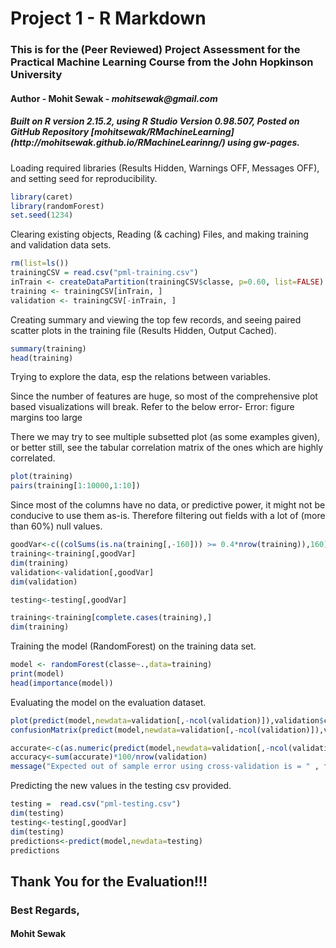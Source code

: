 
<!-- background: #b2cdb7 -->
<!-- color: #fff -->
<!-- font: din -->

Project 1 - R Markdown
========================================================


### This is for the (Peer Reviewed) Project Assessment for the Practical Machine Learning Course from the John Hopkinson University

#### **Author** - Mohit Sewak - *mohitsewak@gmail.com*

##### Built on R version 2.15.2, using R Studio Version 0.98.507, Posted on GitHub Repository [mohitsewak/RMachineLearning] (http://mohitsewak.github.io/RMachineLearinng/) using gw-pages.


Loading required libraries (Results Hidden, Warnings OFF, Messages OFF), and setting seed for reproducibility.

```r
library(caret)
library(randomForest)
set.seed(1234)
```

Clearing existing objects, Reading (& caching) Files, and making training and validation data sets.

```r
rm(list=ls())
trainingCSV = read.csv("pml-training.csv")
inTrain <- createDataPartition(trainingCSV$classe, p=0.60, list=FALSE)
training <- trainingCSV[inTrain, ]
validation <- trainingCSV[-inTrain, ]

```

Creating summary and viewing the top few records, and seeing paired scatter plots in the training file (Results Hidden, Output Cached).


```r
summary(training)
head(training)
```

Trying to explore the data, esp the relations between variables. 

<p></p>

<p> Since the number of features are huge, so most of the comprehensive plot based visualizations will break. Refer to the below error- Error: figure margins too large</p>

<p></p>

<p>There we may try to see multiple subsetted plot (as some examples given), or better still, see the tabular correlation matrix of the ones which are highly correlated.</p>

```r
plot(training)
pairs(training[1:10000,1:10])
```

Since most of the columns have no data, or predictive power, it might not be conducive to use them as-is. Therefore filtering out fields with a lot of (more than 60%) null values.

```r
goodVar<-c((colSums(is.na(training[,-160])) >= 0.4*nrow(training)),160)
training<-training[,goodVar]
dim(training)
validation<-validation[,goodVar]
dim(validation)

testing<-testing[,goodVar]

training<-training[complete.cases(training),]
dim(training)
```

Training the model (RandomForest) on the training data set.

```r
model <- randomForest(classe~.,data=training)
print(model)
head(importance(model))
```

Evaluating the model on the evaluation dataset.

```r
plot(predict(model,newdata=validation[,-ncol(validation)]),validation$classe)
confusionMatrix(predict(model,newdata=validation[,-ncol(validation)]),validation$classe)

accurate<-c(as.numeric(predict(model,newdata=validation[,-ncol(validation)])==validation$classe))
accuracy<-sum(accurate)*100/nrow(validation)
message("Expected out of sample error using cross-validation is = " , format(round(100-accuracy, 2), nsmall = 2), "%")
```

Predicting the new values in the testing csv provided.

```r
testing =  read.csv("pml-testing.csv")
dim(testing)
testing<-testing[,goodVar]
dim(testing)
predictions<-predict(model,newdata=testing)
predictions
```

## Thank You for the Evaluation!!!
### Best Regards,
#### Mohit Sewak
<p></p>
